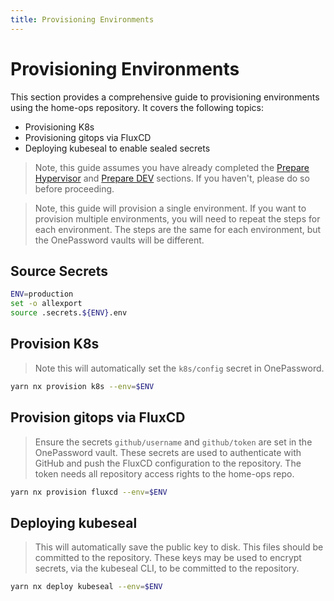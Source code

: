 ```yaml
---
title: Provisioning Environments
---
```


# Provisioning Environments

This section provides a comprehensive guide to provisioning environments using the home-ops repository. It covers the following topics:

- Provisioning K8s
- Provisioning gitops via FluxCD
- Deploying kubeseal to enable sealed secrets

> Note, this guide assumes you have already completed the [Prepare Hypervisor](01-prepare-hypervisor) and [Prepare DEV](02-prepare-dev) sections. If you haven't, please do so before proceeding.

> Note, this guide will provision a single environment. If you want to provision multiple environments, you will need to repeat the steps for each environment. The steps are the same for each environment, but the OnePassword vaults will be different.

## Source Secrets

```bash
ENV=production
set -o allexport
source .secrets.${ENV}.env
```

## Provision K8s

> Note this will automatically set the `k8s/config` secret in OnePassword.

```bash
yarn nx provision k8s --env=$ENV
```

## Provision gitops via FluxCD

> Ensure the secrets `github/username` and `github/token` are set in the OnePassword vault. These secrets are used to authenticate with GitHub and push the FluxCD configuration to the repository. The token needs all repository access rights to the home-ops repo.

```bash
yarn nx provision fluxcd --env=$ENV
```

## Deploying kubeseal

> This will automatically save the public key to disk. This files should be committed to the repository. These keys may be used to encrypt secrets, via the kubeseal CLI, to be committed to the repository.

```bash
yarn nx deploy kubeseal --env=$ENV
```
